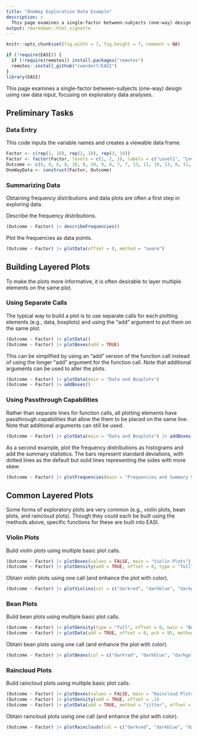 ```yaml
---
title: "OneWay Exploration Data Example"
description: >
  This page examines a single-factor between-subjects (one-way) design using raw data input, focusing on exploratory data analyses.
output: rmarkdown::html_vignette
---
```


```r
knitr::opts_chunk$set(fig.width = 7, fig.height = 7, comment = NA)
```

```r
if (!require(EASI)) {
  if (!require(remotes)) install.packages("remotes")
  remotes::install_github("cwendorf/EASI")
}
library(EASI)
```

This page examines a single-factor between-subjects (one-way) design using raw data input, focusing on exploratory data analyses.

## Preliminary Tasks

### Data Entry

This code inputs the variable names and creates a viewable data frame.
```r
Factor <- c(rep(1, 10), rep(2, 10), rep(3, 10))
Factor <- factor(Factor, levels = c(1, 2, 3), labels = c("Level1", "Level2", "Level3"))
Outcome <- c(6, 8, 6, 8, 10, 8, 10, 9, 8, 7, 7, 13, 11, 10, 13, 8, 11, 14, 12, 11, 9, 16, 11, 12, 15, 13, 9, 14, 11, 10)
OneWayData <- construct(Factor, Outcome)
```

### Summarizing Data

Obtaining frequency distributions and data plots are often a first step in exploring data.

Describe the frequency distributions.
```r
(Outcome ~ Factor) |> describeFrequencies()
```

Plot the frequencies as data points.
```r
(Outcome ~ Factor) |> plotData(offset = 0, method = "swarm")
```

## Building Layered Plots

To make the plots more informative, it is often desirable to layer multiple elements on the same plot.

### Using Separate Calls

The typical way to build a plot is to use separate calls for each plotting elements (e.g., data, boxplots) and using the "add" argument to put them on the same plot.
```r
(Outcome ~ Factor) |> plotData()
(Outcome ~ Factor) |> plotBoxes(add = TRUE)
```

This can be simplified by using an "add" version of the function call instead of using the longer "add" argument for the function call. Note that additional arguments can be used to alter the plots.
```r
(Outcome ~ Factor) |> plotData(main = "Data and Boxplots")
(Outcome ~ Factor) |> addBoxes()
```

### Using Passthrough Capabilities

Rather than separate lines for function calls, all plotting elements have passthrough capabilities that allow the them to be placed on the same line. Note that additional arguments can still be used.
```r
(Outcome ~ Factor) |> plotData(main = "Data and Boxplots") |> addBoxes(values = FALSE)
```

As a second example, plot the frequency distributions as histograms and add the summary statistics. The bars represent standard deviations, with dotted lines as the default but solid lines representing the sides with more skew.
```r
(Outcome ~ Factor) |> plotFrequencies(main = "Frequencies and Summary Statistics for the Data") |> addSummary()
```

## Common Layered Plots

Some forms of exploratory plots are very common (e.g., violin plots, bean plots, and raincloud plots). Though they could each be built using the methods above, specific functions for these are built into EASI.

### Violin Plots

Build violin plots using multiple basic plot calls.
```r
(Outcome ~ Factor) |> plotBoxes(values = FALSE, main = "Violin Plots")
(Outcome ~ Factor) |> plotDensity(add = TRUE, offset = 0, type = "full")
```

Obtain violin plots using one call (and enhance the plot with color).
```r
(Outcome ~ Factor) |> plotViolins(col = c("darkred", "darkblue", "darkgoldenrod"))
```

### Bean Plots

Build bean plots using multiple basic plot calls.
```r
(Outcome ~ Factor) |> plotDensity(type = "full", offset = 0, main = "Bean Plots")
(Outcome ~ Factor) |> plotData(add = TRUE, offset = 0, pch = 95, method = "overplot")
```

Obtain bean plots using one call (and enhance the plot with color).
```r
(Outcome ~ Factor) |> plotBeans(col = c("darkred", "darkblue", "darkgoldenrod"))
```

### Raincloud Plots

Build raincloud plots using multiple basic plot calls.
```r
(Outcome ~ Factor) |> plotBoxes(values = FALSE, main = "Raincloud Plots")
(Outcome ~ Factor) |> plotDensity(add = TRUE, offset = .1)
(Outcome ~ Factor) |> plotData(add = TRUE, method = "jitter", offset = -.15)
```

Obtain raincloud plots using one call (and enhance the plot with color).
```r
(Outcome ~ Factor) |> plotRainclouds(col = c("darkred", "darkblue", "darkgoldenrod"))
```
